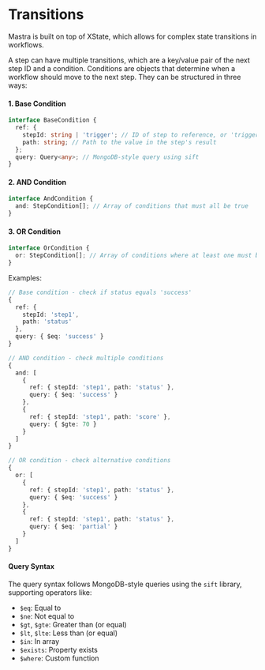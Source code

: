 # Transitions

Mastra is built on top of XState, which allows for complex state transitions in workflows.

A step can have multiple transitions, which are a key/value pair of the next step ID and a condition. Conditions are objects that determine when a workflow should move to the next step. They can be structured in three ways:

#### 1. Base Condition

```ts
interface BaseCondition {
  ref: {
    stepId: string | 'trigger'; // ID of step to reference, or 'trigger' for initial data
    path: string; // Path to the value in the step's result
  };
  query: Query<any>; // MongoDB-style query using sift
}
```

#### 2. AND Condition

```ts
interface AndCondition {
  and: StepCondition[]; // Array of conditions that must all be true
}
```

#### 3. OR Condition

```ts
interface OrCondition {
  or: StepCondition[]; // Array of conditions where at least one must be true
}
```

Examples:

```ts
// Base condition - check if status equals 'success'
{
  ref: {
    stepId: 'step1',
    path: 'status'
  },
  query: { $eq: 'success' }
}

// AND condition - check multiple conditions
{
  and: [
    {
      ref: { stepId: 'step1', path: 'status' },
      query: { $eq: 'success' }
    },
    {
      ref: { stepId: 'step1', path: 'score' },
      query: { $gte: 70 }
    }
  ]
}

// OR condition - check alternative conditions
{
  or: [
    {
      ref: { stepId: 'step1', path: 'status' },
      query: { $eq: 'success' }
    },
    {
      ref: { stepId: 'step1', path: 'status' },
      query: { $eq: 'partial' }
    }
  ]
}
```

#### Query Syntax

The query syntax follows MongoDB-style queries using the `sift` library, supporting operators like:

- `$eq`: Equal to
- `$ne`: Not equal to
- `$gt`, `$gte`: Greater than (or equal)
- `$lt`, `$lte`: Less than (or equal)
- `$in`: In array
- `$exists`: Property exists
- `$where`: Custom function

